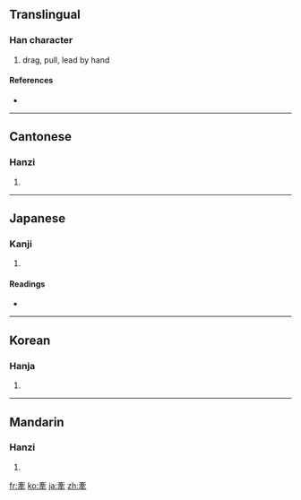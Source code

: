 {{also|牵}}
==Translingual==

===Han character===
{{Han char|rn=93|rad=牛|as=07|sn=11|four=0050<sub>3</sub>|canj=卜女月手 (YVBQ)}}

# drag, pull, lead by hand

====References====
* {{Han ref|kx=0701.020|dkj=20025|dj=1114.110|hdz=31811.110|uh=727D|ud=29309|bh=B26F|bd=45679}}

----

==Cantonese==

===Hanzi===
{{yue-hanzi|jyut=|y=hin1|sim=牵}}

# {{defn|Cantonese|sort=牛07}}

----

==Japanese==

===Kanji===
{{ja-kanji|grade=|rs=牛07}}

# {{defn|Japanese|sort=牛07}}

====Readings====
* {{ja-readings|on=[[けん]] (ken)|kun=[[ひく]] (hiku)}}

----

==Korean==

===Hanja===
{{ko-hanja|hangeul=견|eumhun=|rv=gyeon|mr=kyŏn|y=kyen}}

# {{defn|Korean|sort=牛07}}

----

==Mandarin==

===Hanzi===
{{cmn-hanzi|sim=牵|pin=[[qiān]] ([[qian1]])|wg=ch'ien<sup>1</sup>}}

# {{defn|Mandarin|sort=牛07}}

[[fr:牽]]
[[ko:牽]]
[[ja:牽]]
[[zh:牽]]